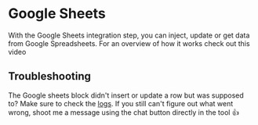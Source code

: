 
# Google Sheets

With the Google Sheets integration step, you can inject, update or get data from Google Spreadsheets. For an overview of how it works check out this video

<YoutubeEmbed videoId="UjlZvlqg6mA" />

## Troubleshooting

The Google sheets block didn't insert or update a row but was supposed to? Make sure to check the [logs](/editor/results). If you still can't figure out what went wrong, shoot me a message using the chat button directly in the tool 👍
